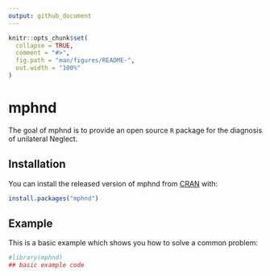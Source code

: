 ```yaml
---
output: github_document
---
```


<!-- README.md is generated from README.Rmd. Please edit that file -->

```r
knitr::opts_chunk$set(
  collapse = TRUE,
  comment = "#>",
  fig.path = "man/figures/README-",
  out.width = "100%"
)
```

# mphnd

<!-- badges: start -->
<!-- badges: end -->

The goal of mphnd is to provide an open source `R` package for the diagnosis of unilateral Neglect.

## Installation

You can install the released version of mphnd from [CRAN](https://CRAN.R-project.org) with:

``` r
install.packages("mphnd")
```

## Example

This is a basic example which shows you how to solve a common problem:

```r
#library(mphnd)
## basic example code
```



